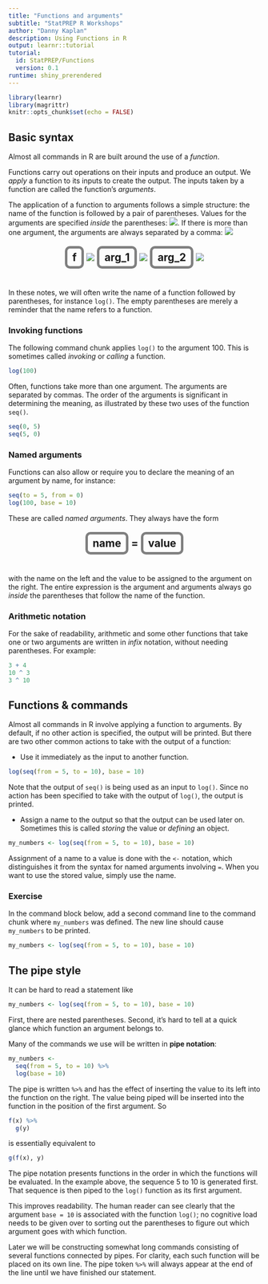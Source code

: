 ```yaml
---
title: "Functions and arguments"
subtitle: "StatPREP R Workshops"
author: "Danny Kaplan"
description: Using Functions in R
output: learnr::tutorial
tutorial:
  id: StatPREP/Functions
  version: 0.1
runtime: shiny_prerendered
---
```


```r
library(learnr)
library(magrittr)
knitr::opts_chunk$set(echo = FALSE)
```

<style type="text/css">
span.boxed {
  border:5px solid gray;
  border-radius:10px;
  padding: 5px;
}
span.invboxed {
  border:5px solid gray;
  padding: 5px;
  border-radius:10px;
  color: white;
}
</style>

## Basic syntax

Almost all commands in R are built around the use of a *function*.


Functions carry out operations on their inputs and produce an output. We *apply* a function to its inputs to create the output. The inputs taken by a function are called the function's *arguments*.

The application of a function to arguments follows a simple structure: the name of the function is followed by a pair of parentheses. Values for the arguments are specified *inside* the parentheses: ![](images/parentheses.png). If there is more than one argument, the arguments are always separated by a comma: ![](images/comma.png) 

<center>
<h2><strong><span class="boxed">&nbsp;f&nbsp;</span> ![](images/left-paren.png) <span class="boxed">&nbsp;arg_1&nbsp;</span> <img src="images/comma.png"> <span class="boxed">&nbsp;arg_2&nbsp;</span> ![](images/right-paren.png)</strong> 
</h2></center>
&nbsp;

In these notes, we will often write the name of a function followed by parentheses, for instance `log()`. The empty parentheses are merely a reminder that the name refers to a function.  

### Invoking functions

The following command chunk applies `log()` to the argument 100. This is sometimes called *invoking* or *calling* a function.

```r
log(100)
```

Often, functions take more than one argument. The arguments are separated by commas. The order of the arguments is significant in determining the meaning, as illustrated by these two uses of the function `seq()`.

```r
seq(0, 5)
seq(5, 0)
```

### Named arguments

Functions can also allow or require you to declare the meaning of an argument by name, for instance:

```r
seq(to = 5, from = 0)
log(100, base = 10)
```

These are called *named arguments*. They always have the form 
<center>
<h2><strong><span class="boxed">&nbsp;name&nbsp;</span> = <span class="boxed">&nbsp;value&nbsp;</span></strong> 
</h2></center>
&nbsp;

with the name on the left and the value to be assigned to the argument on the right. The entire expression is the argument and arguments always go *inside* the parentheses that follow the name of the function.

### Arithmetic notation

For the sake of readability, arithmetic and some other functions that take one or two arguments are written in *infix* notation, without needing parentheses. For example:

```r
3 + 4
10 ^ 3
3 ^ 10
```



## Functions & commands

Almost all commands in R involve applying a function to arguments. By default, if no other action is specified, the output will be printed. But there are two other common actions to take with the output of a function:

* Use it immediately as the input to another function.
    
```r
log(seq(from = 5, to = 10), base = 10)
```
    
Note that the output of `seq()` is being used as an input to `log()`. Since no action has been specified to take with the output of `log()`, the output is printed.

* Assign a name to the output so that the output can be used later on. Sometimes this is called *storing* the value or *defining* an object.
    
```r
my_numbers <- log(seq(from = 5, to = 10), base = 10)
```
    
   Assignment of a name to a value is done with the `<-` notation, which distinguishes it from the syntax for named arguments involving `=`. When you want to use the stored value, simply use the name.
   
### Exercise

In the command block below, add a second command line to the command chunk where `my_numbers` was defined. The new line should cause `my_numbers` to be printed.

```r
my_numbers <- log(seq(from = 5, to = 10), base = 10)
```


## The pipe style

It can be hard to read a statement like

```r
my_numbers <- log(seq(from = 5, to = 10), base = 10)
```
 
First, there are nested parentheses. Second, it's hard to tell at a quick glance which function an argument belongs to. 

Many of the commands we use will be written in **pipe notation**:

```r
my_numbers <- 
  seq(from = 5, to = 10) %>%
  log(base = 10)
```

The pipe is written `%>%` and has the effect of inserting the value to its left
into the function on the right. The value being piped will be inserted into the
function in the position of the first argument.  So

```r
f(x) %>%
  g(y)
```
is essentially equivalent to

```r
g(f(x), y)
```

The pipe notation presents functions in the order in which the functions will be
evaluated. In the example above, the sequence 5 to 10 is generated first. That
sequence is then piped to the `log()` function as its first argument.

This improves readability. The human reader can see clearly that the argument
`base = 10` is associated with the function `log()`; no cognitive load needs to
be given over to sorting out the parentheses to figure out which argument goes
with which function.

Later we will be constructing somewhat long commands consisting of several functions connected by pipes. For clarity, each such function will be placed on its own line. The pipe token `%>%` will always appear at the end of the line until we have finished our statement.
